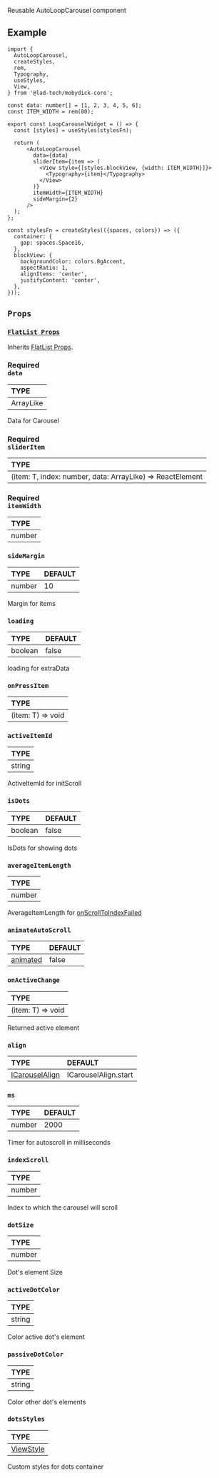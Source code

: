 
<ReactPlayer playing controls url={Carousel} />

Reusable AutoLoopCarousel component

## Example

```tsx
import {
  AutoLoopCarousel,
  createStyles,
  rem,
  Typography,
  useStyles,
  View,
} from '@lad-tech/mobydick-core';

const data: number[] = [1, 2, 3, 4, 5, 6];
const ITEM_WIDTH = rem(80);

export const LoopCarouselWidget = () => {
  const [styles] = useStyles(stylesFn);

  return (
      <AutoLoopCarousel
        data={data}
        sliderItem={item => (
          <View style={[styles.blockView, {width: ITEM_WIDTH}]}>
            <Typography>{item}</Typography>
          </View>
        )}
        itemWidth={ITEM_WIDTH}
        sideMargin={2}
      />
  );
};

const stylesFn = createStyles(({spaces, colors}) => ({
  container: {
    gap: spaces.Space16,
  },
  blockView: {
    backgroundColor: colors.BgAccent,
    aspectRatio: 1,
    alignItems: 'center',
    justifyContent: 'center',
  },
}));

```

## `Props`

### [`FlatList Props`](https://reactnative.dev/docs/touchableopacity#props)

Inherits [FlatList Props](https://reactnative.dev/docs/flatlist#props).

### <div class="label required basic">Required</div>**`data`**

| TYPE      |
|:----------|
| ArrayLike |

Data for Carousel

### <div class="label required basic">Required</div>**`sliderItem`**

| TYPE                                                      |
|:----------------------------------------------------------|
| (item: T, index: number, data: ArrayLike) => ReactElement |

### <div class="label required basic">Required</div>**`itemWidth`**

| TYPE   |
|:-------|
| number |

### `sideMargin`

| TYPE   | DEFAULT |
|:-------|:--------|
| number | 10      |

Margin for items

### `loading`

| TYPE    | DEFAULT |
|:--------|:--------|
| boolean | false   |

loading for extraData

### `onPressItem`

| TYPE              |
|:------------------|
| (item: T) => void |


### `activeItemId`

| TYPE   |
|:-------|
| string |

ActiveItemId for initScroll

### `isDots`

| TYPE    | DEFAULT |
|:--------|:--------|
| boolean | false   |

IsDots for showing dots

### `averageItemLength`

| TYPE   |
|:-------|
| number |

AverageItemLength for [onScrollToIndexFailed](https://reactnative.dev/docs/virtualizedlist#onscrolltoindexfailed)


### `animateAutoScroll`
| TYPE                                                                    | DEFAULT |
|:------------------------------------------------------------------------|:--------|
| [animated](https://reactnative.dev/docs/virtualizedlist#scrolltooffset) | false   |

### `onActiveChange`

| TYPE              |
|:------------------|
| (item: T) => void |

Returned active element

### `align`
| TYPE                                                                                                                     | DEFAULT              |
|:-------------------------------------------------------------------------------------------------------------------------|:---------------------|
| [ICarouselAlign](https://github.com/lad-tech/mobydick/blob/main/packages/core/src/other/components/Carousel/types.ts#L5) | ICarouselAlign.start |

### `ms`
| TYPE   | DEFAULT |
|:-------|:--------|
| number | 2000    |

Timer for autoscroll in milliseconds

### `indexScroll`

| TYPE   |
|:-------|
| number |

Index to which the carousel will scroll

### `dotSize`

| TYPE   |
|:-------|
| number |

Dot's element Size

### `activeDotColor`

| TYPE   |
|:-------|
| string |

Color active dot's element

### `passiveDotColor`

| TYPE   |
|:-------|
| string |

Color other dot's elements

### `dotsStyles`

| TYPE                                                             |
|:-----------------------------------------------------------------|
| [ViewStyle](https://reactnative.dev/docs/view-style-props#props) |

Custom styles for dots container
